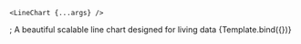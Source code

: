 

<Meta title="Data/Line Chart" component={LineChart} />

    <LineChart {...args} />
</div>;

<Title>Line Chart</Title>
<Subtitle>A beautiful scalable line chart designed for living data</Subtitle>

<ArgsTable of={LineChart} />

<Canvas withToolbar>
    <Story
        name="Line Graph"
        args={{
        data: [{x: 10, y: 10}, {x: 20, y: 20}, {x: 30, y: 30}, {x: 40, y: 20}],
        xLabel: 'Some X Label',
        yLabel: 'Some Y Label',
        lineLabel: 'Some Line Label',
        }}
    >
        {Template.bind({})}
    </Story>
</Canvas>
